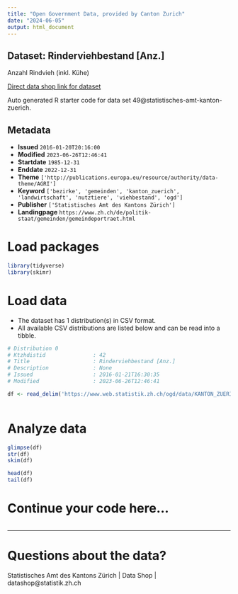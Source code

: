 ```yaml
---
title: "Open Government Data, provided by Canton Zurich"
date: "2024-06-05"
output: html_document
---
```


## Dataset: Rinderviehbestand [Anz.]

Anzahl Rindvieh (inkl. Kühe) 

[Direct data shop link for dataset](https://www.zh.ch/de/politik-staat/statistik-daten/datenkatalog.html#/datasets/49@statistisches-amt-kanton-zuerich)

Auto generated R starter code for data set 49@statistisches-amt-kanton-zuerich.

## Metadata

- **Issued** `2016-01-20T20:16:00`
- **Modified** `2023-06-26T12:46:41`
- **Startdate** `1985-12-31`
- **Enddate** `2022-12-31`
- **Theme** `['http://publications.europa.eu/resource/authority/data-theme/AGRI']`
- **Keyword** `['bezirke', 'gemeinden', 'kanton_zuerich', 'landwirtschaft', 'nutztiere', 'viehbestand', 'ogd']`
- **Publisher** `['Statistisches Amt des Kantons Zürich']`
- **Landingpage** `https://www.zh.ch/de/politik-staat/gemeinden/gemeindeportraet.html`


# Load packages

```r

library(tidyverse)
library(skimr)

```

# Load data

-   The dataset has 1 distribution(s) in CSV format.
-   All available CSV distributions are listed below and can be read into a tibble.

```r

# Distribution 0
# Ktzhdistid               : 42
# Title                    : Rinderviehbestand [Anz.]
# Description              : None
# Issued                   : 2016-01-21T16:30:35
# Modified                 : 2023-06-26T12:46:41

df <- read_delim('https://www.web.statistik.zh.ch/ogd/data/KANTON_ZUERICH_268.csv')



```

# Analyze data

```r

glimpse(df)
str(df)
skim(df)

head(df)
tail(df)

```

# Continue your code here...

```r

```

------------------------------------------------------------------------

# Questions about the data?

Statistisches Amt des Kantons Zürich | Data Shop | datashop@statistik.zh.ch
